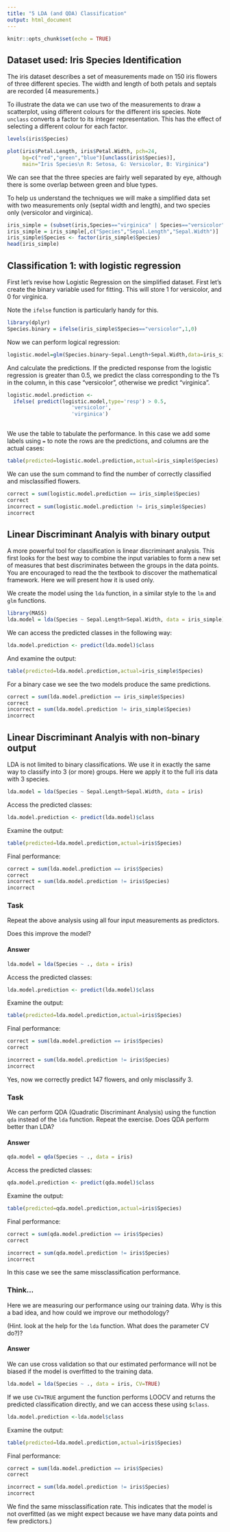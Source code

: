 ```yaml
---
title: "5 LDA (and QDA) Classification"
output: html_document
---
```


```r
knitr::opts_chunk$set(echo = TRUE)
```

## Dataset used: Iris Species Identification

The iris dataset describes a set of measurements made on 150 iris flowers of three different species. The width and length of both petals and septals are recorded (4 measurements.) 

To illustrate the data we can use two of the measurements to draw a scatterplot, using different colours for the different iris species.
Note `unclass` converts a factor to its integer representation. This has the effect of selecting a different colour for each factor.

```r
levels(iris$Species)
```
```r
plot(iris$Petal.Length, iris$Petal.Width, pch=24, 
     bg=c("red","green","blue")[unclass(iris$Species)], 
     main="Iris Species\n R: Setosa, G: Versicolor, B: Virginica")

```

We can see that the three species are fairly well separated by eye, although there is some overlap between green and blue types.

To help us understand the techniques we will make a simplified data set with two measurements only (septal width and length), and two species only (versicolor and virginica).

```r
iris_simple = (subset(iris,Species=="virginica" | Species=="versicolor"))
iris_simple = iris_simple[,c("Species","Sepal.Length","Sepal.Width")]
iris_simple$Species <- factor(iris_simple$Species)
head(iris_simple)
```


## Classification 1: with logistic regression

First let's revise how Logistic Regression on the simplified dataset. First let's create the binary variable used for fitting. This will store 1 for versicolor, and 0 for virginica. 

Note the `ifelse` function is particularly handy for this.

```r
library(dplyr)
Species.binary = ifelse(iris_simple$Species=="versicolor",1,0)
```

Now we can perform logical regression:
```r
logistic.model=glm(Species.binary~Sepal.Length+Sepal.Width,data=iris_simple,family=binomial)
```

And calculate the predictions. If the predicted response from the logistic regression is greater than 0.5, we predict the class corresponding to the 1's in the column, in this case "versicolor", otherwise we predict "virginica".
```r
logistic.model.prediction <- 
  ifelse( predict(logistic.model,type='resp') > 0.5,
                     'versicolor', 
                     'virginica') 
                     
```

We use the table to tabulate the performance. In this case we add some labels using `=` to note the rows are the predictions, and columns are the actual cases:

```r
table(predicted=logistic.model.prediction,actual=iris_simple$Species)
```

We can use the sum command to find the number of correctly classified and misclassified flowers.

```r
correct = sum(logistic.model.prediction == iris_simple$Species)
correct
incorrect = sum(logistic.model.prediction != iris_simple$Species)
incorrect
```

## Linear Discriminant Analyis with binary output

A more powerful tool for classification is linear discriminant analysis. This first looks for the best way to combine the input variables to form a new set of measures that best discriminates between the groups in the data points. 
You are encouraged to read the the textbook to discover the mathematical framework. Here we will present how it is used only.

We create the model using the `lda` function, in a similar style to the `lm` and `glm` functions.

```r
library(MASS)
lda.model = lda(Species ~ Sepal.Length+Sepal.Width, data = iris_simple)
```

We can access the predicted classes in the following way:

```r
lda.model.prediction <- predict(lda.model)$class
```

And examine the output:

```r
table(predicted=lda.model.prediction,actual=iris_simple$Species)
```

For a binary case we see the two models produce the same predictions.

```r
correct = sum(lda.model.prediction == iris_simple$Species)
correct
incorrect = sum(lda.model.prediction != iris_simple$Species)
incorrect
```

## Linear Discriminant Analyis with non-binary output

LDA is not limited to binary classifications. We use it in exactly the same way to classify into 3 (or more) groups. Here we apply it to the full iris data with 3 species.

```r
lda.model = lda(Species ~ Sepal.Length+Sepal.Width, data = iris)
```

Access the predicted classes:

```r
lda.model.prediction <- predict(lda.model)$class
```

Examine the output:

```r
table(predicted=lda.model.prediction,actual=iris$Species)
```

Final performance:

```r
correct = sum(lda.model.prediction == iris$Species)
correct
incorrect = sum(lda.model.prediction != iris$Species)
incorrect
```
### Task

Repeat the above analysis using all four input measurements as predictors.

Does this improve the model?

#### Answer

```r
lda.model = lda(Species ~ ., data = iris)
```

Access the predicted classes:

```r
lda.model.prediction <- predict(lda.model)$class
```

Examine the output:

```r
table(predicted=lda.model.prediction,actual=iris$Species)
```


Final performance:

```r
correct = sum(lda.model.prediction == iris$Species)
correct
```


```r
incorrect = sum(lda.model.prediction != iris$Species)
incorrect
```

Yes, now we correctly predict 147 flowers, and only misclassify 3.

### Task

We can perform QDA (Quadratic Discriminant Analysis) using the function `qda` instead of the `lda` function. Repeat the exercise. Does QDA perform better than LDA?

#### Answer

```r
qda.model = qda(Species ~ ., data = iris)
```

Access the predicted classes:

```r
qda.model.prediction <- predict(qda.model)$class
```

Examine the output:

```r
table(predicted=qda.model.prediction,actual=iris$Species)
```


Final performance:

```r
correct = sum(qda.model.prediction == iris$Species)
correct
```


```r
incorrect = sum(qda.model.prediction != iris$Species)
incorrect
```

In this case we see the same missclassification performance.


### Think...
Here we are measuring our performance using our training data. Why is this a bad idea, and how could we improve our methodology?

(Hint. look at the help for the `lda` function. What does the parameter CV do?)?

#### Answer

We can use cross validation so that our estimated performance will not be biased if the model is overfitted to the training data.

```r
lda.model = lda(Species ~ ., data = iris, CV=TRUE)
```

If we use `CV=TRUE` argument the function performs LOOCV and returns the predicted classification directly, and we can access these using `$class`. 

```r
lda.model.prediction <-lda.model$class
```

Examine the output:

```r
table(predicted=lda.model.prediction,actual=iris$Species)
```


Final performance:

```r
correct = sum(lda.model.prediction == iris$Species)
correct
```


```r
incorrect = sum(lda.model.prediction != iris$Species)
incorrect
```

We find the same missclassification rate. This indicates that the model is not overfitted (as we might expect because we have many data points and few predictors.)